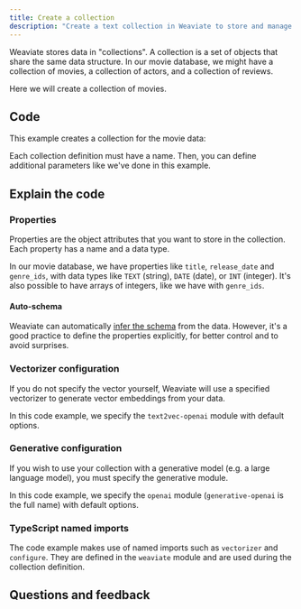 ```yaml
---
title: Create a collection
description: "Create a text collection in Weaviate to store and manage structured text data."
---
```



Weaviate stores data in "collections". A collection is a set of objects that share the same data structure. In our movie database, we might have a collection of movies, a collection of actors, and a collection of reviews.

Here we will create a collection of movies.

## <i class="fa-solid fa-code"></i> Code

This example creates a collection for the movie data:

<FilteredTextBlock
  text={TSCode}
  startMarker="// CreateMovieCollection"
  endMarker="// END CreateMovieCollection"
  language="ts"
/>

Each collection definition must have a name. Then, you can define additional parameters like we've done in this example.

## <i class="fa-solid fa-chalkboard"></i> Explain the code

### <i class="fa-solid fa-chalkboard"></i> Properties

Properties are the object attributes that you want to store in the collection. Each property has a name and a data type.

In our movie database, we have properties like `title`, `release_date` and `genre_ids`, with data types like `TEXT` (string), `DATE` (date), or `INT` (integer). It's also possible to have arrays of integers, like we have with `genre_ids`.

#### Auto-schema

Weaviate can automatically [infer the schema](/weaviate/config-refs/schema/index.md#auto-schema) from the data. However, it's a good practice to define the properties explicitly, for better control and to avoid surprises.

### <i class="fa-solid fa-chalkboard"></i> Vectorizer configuration

If you do not specify the vector yourself, Weaviate will use a specified vectorizer to generate vector embeddings from your data.

In this code example, we specify the `text2vec-openai` module with default options.

<FilteredTextBlock
  text={TSCode}
  startMarker="// Define the vectorizer module"
  endMarker="// Define the generative module"
  language="ts"
/>

### <i class="fa-solid fa-chalkboard"></i> Generative configuration

If you wish to use your collection with a generative model (e.g. a large language model), you must specify the generative module.

In this code example, we specify the `openai` module (`generative-openai` is the full name) with default options.

<FilteredTextBlock
  text={TSCode}
  startMarker="// Define the generative module"
  endMarker="// END generativeDefinition"
  language="ts"
/>


<MutableGenerativeConfig />

### <i class="fa-solid fa-code"></i> TypeScript named imports

The code example makes use of named imports such as `vectorizer` and `configure`. They are defined in the `weaviate` module and are used during the collection definition.


<FilteredTextBlock
  text={TSCode}
  startMarker="// SubmoduleImport"
  endMarker="// END SubmoduleImport"
  language="ts"
/>

## Questions and feedback


<DocsFeedback/>
